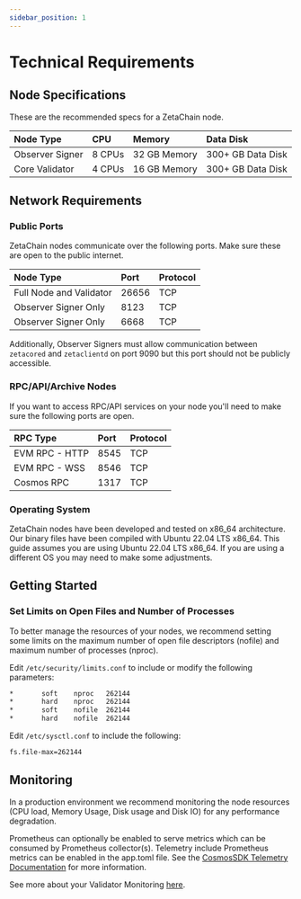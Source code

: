 ```yaml
---
sidebar_position: 1
---
```


# Technical Requirements

## Node Specifications

These are the recommended specs for a ZetaChain node.

| Node Type       | CPU    | Memory       | Data Disk         |
| :-------------- | :----- | :----------- | :---------------- |
| Observer Signer | 8 CPUs | 32 GB Memory | 300+ GB Data Disk |
| Core Validator  | 4 CPUs | 16 GB Memory | 300+ GB Data Disk |

## Network Requirements

### Public Ports

ZetaChain nodes communicate over the following ports. Make sure these are open
to the public internet.

| Node Type               | Port  | Protocol |
| :---------------------- | :---- | :------- |
| Full Node and Validator | 26656 | TCP      |
| Observer Signer Only    | 8123  | TCP      |
| Observer Signer Only    | 6668  | TCP      |

Additionally, Observer Signers must allow communication between `zetacored` and
`zetaclientd` on port 9090 but this port should not be publicly accessible.

### RPC/API/Archive Nodes

If you want to access RPC/API services on your node you'll need to make sure the
following ports are open.

| RPC Type       | Port | Protocol |
| :------------- | :--- | :------- |
| EVM RPC - HTTP | 8545 | TCP      |
| EVM RPC - WSS  | 8546 | TCP      |
| Cosmos RPC     | 1317 | TCP      |

### Operating System

ZetaChain nodes have been developed and tested on x86_64 architecture. Our
binary files have been compiled with Ubuntu 22.04 LTS x86_64. This guide assumes
you are using Ubuntu 22.04 LTS x86_64. If you are using a different OS you may
need to make some adjustments.

## Getting Started

### Set Limits on Open Files and Number of Processes

To better manage the resources of your nodes, we recommend setting some limits
on the maximum number of open file descriptors (nofile) and maximum number of
processes (nproc).

Edit `/etc/security/limits.conf` to include or modify the following parameters:

```bash
*       soft    nproc   262144
*       hard    nproc   262144
*       soft    nofile  262144
*       hard    nofile  262144
```

Edit `/etc/sysctl.conf` to include the following:

```bash
fs.file-max=262144
```

## Monitoring

In a production environment we recommend monitoring the node resources (CPU
load, Memory Usage, Disk usage and Disk IO) for any performance degradation.

Prometheus can optionally be enabled to serve metrics which can be consumed by
Prometheus collector(s). Telemetry include Prometheus metrics can be enabled in
the app.toml file. See the [CosmosSDK Telemetry
Documentation](https://docs.cosmos.network/v0.46/core/telemetry.html) for more
information.

See more about your Validator Monitoring [here](/reference/validators-monitoring).